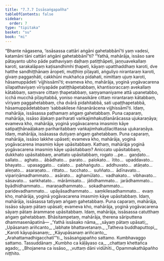 ```yaml
---
title: "7.7.7 Issāsaṅgapañha"
tableOfContents: false
sidebar:
  order: 7
type: "tipitaka"
basket: "su"
book: "mi"
---
```



<DynamicBreadcrumb />

<Division number="291" book="mi" bookNo="28">

<Paragraph number="2013" book="mi">
“Bhante nāgasena, ‘issāsassa cattāri aṅgāni gahetabbānī’ti yaṃ vadesi, katamāni tāni cattāri aṅgāni gahetabbānī”ti? “Yathā, mahārāja, issāso sare pātayanto ubho pāde pathaviyaṃ daḷhaṃ patiṭṭhāpeti, jaṇṇuavekallaṃ karoti, sarakalāpaṃ kaṭisandhimhi ṭhapeti, kāyaṃ upatthaddhaṃ karoti, dve hatthe sandhiṭṭhānaṃ āropeti, muṭṭhiṃ pīḷayati, aṅguliyo nirantaraṃ karoti, gīvaṃ paggaṇhāti, cakkhūni mukhañca pidahati, nimittaṃ ujuṃ karoti, hāsamuppādeti ‘vijjhissāmī’ti; evameva kho, mahārāja, yoginā yogāvacarena sīlapathaviyaṃ vīriyapāde patiṭṭhāpetabbaṃ, khantisoraccaṃ avekallaṃ kātabbaṃ, saṃvare cittaṃ ṭhapetabbaṃ, saṃyamaniyame attā upanetabbo, icchā mucchā pīḷayitabbā, yoniso manasikāre cittaṃ nirantaraṃ kātabbaṃ, vīriyaṃ paggahetabbaṃ, cha dvārā pidahitabbā, sati upaṭṭhapetabbā, hāsamuppādetabbaṃ ‘sabbakilese ñāṇanārācena vijjhissāmī’ti. Idaṃ, mahārāja, issāsassa paṭhamaṃ aṅgaṃ gahetabbaṃ.
</Paragraph>

<Paragraph number="2014" book="mi">
Puna caparaṃ, mahārāja, issāso āḷakaṃ pariharati vaṅkajimhakuṭilanārācassa ujukaraṇāya; evameva kho, mahārāja, yoginā yogāvacarena imasmiṃ kāye satipaṭṭhānaāḷakaṃ pariharitabbaṃ vaṅkajimhakuṭilacittassa ujukaraṇāya. Idaṃ, mahārāja, issāsassa dutiyaṃ aṅgaṃ gahetabbaṃ.
</Paragraph>

<Paragraph number="2015" book="mi">
Puna caparaṃ, mahārāja, issāso lakkhe upāseti; evameva kho, mahārāja, yoginā yogāvacarena imasmiṃ kāye upāsitabbaṃ. Kathaṃ, mahārāja yoginā yogāvacarena imasmiṃ kāye upāsitabbaṃ? Aniccato upāsitabbaṃ, dukkhato upāsitabbaṃ, anattato upāsitabbaṃ, rogato …pe…  gaṇḍato…  sallato…  aghato…  ābādhato…  parato…  palokato…  ītito…  upaddavato…  bhayato…  upasaggato…  calato…  pabhaṅguto…  addhuvato…  atāṇato…  aleṇato…  asaraṇato…  rittato…  tucchato…  suññato…  ādīnavato…  vipariṇāmadhammato…  asārato…  aghamūlato…  vadhakato…  vibhavato…  sāsavato…  saṅkhatato…  mārāmisato…  jātidhammato…  jarādhammato…  byādhidhammato…  maraṇadhammato…  sokadhammato…  paridevadhammato…  upāyāsadhammato…  saṃkilesadhammato…  evaṃ kho, mahārāja, yoginā yogāvacarena imasmiṃ kāye upāsitabbaṃ. Idaṃ, mahārāja, issāsassa tatiyaṃ aṅgaṃ gahetabbaṃ.
</Paragraph>

<Paragraph number="2016" book="mi">
Puna caparaṃ, mahārāja, issāso sāyaṃ pātaṃ upāsati; evameva kho, mahārāja, yoginā yogāvacarena sāyaṃ pātaṃ ārammaṇe upāsitabbaṃ. Idaṃ, mahārāja, issāsassa catutthaṃ aṅgaṃ gahetabbaṃ. Bhāsitampetaṃ, mahārāja, therena sāriputtena dhammasenāpatinā—
</Paragraph>

<Paragraph number="2017" type="verses" book="mi">
_‘Yathā issāsako nāma,_  
_sāyaṃ pātaṃ upāsati;_  
_Upāsanaṃ ariñcanto,_  
_labhate bhattavetanaṃ._  

</Paragraph>

<Paragraph number="2018" type="verses" book="mi">
_Tatheva buddhaputtopi,_  
_Karoti kāyupāsanaṃ;_  
_Kāyupāsanaṃ ariñcanto,_  
_Arahattamadhigacchatī’”ti._  


</Paragraph>
</Division>

<Paragraph number="2019" type="center" book="mi">
Issāsaṅgapañho sattamo.



</Paragraph>

<Paragraph number="2020" type="center" book="mi">
Kumbhavaggo sattamo.



</Paragraph>

<Paragraph number="2021" type="center" book="mi">
Tassuddānaṃ


</Paragraph>

<Paragraph number="2022" type="verses" book="mi">
_Kumbho ca kāḷāyaso ca,_  
_chattaṃ khettañca agado;_  
_Bhojanena ca issāso,_  
_vuttaṃ dāni vidūhīti._  


</Paragraph>

<Paragraph number="2023" type="center" book="mi">
Opammakathāpañho niṭṭhito.
</Paragraph>